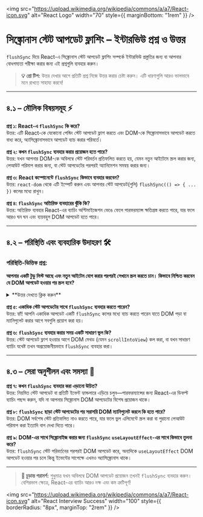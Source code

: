 
<img
  src="https://upload.wikimedia.org/wikipedia/commons/a/a7/React-icon.svg"
  alt="React Logo"
  width="70"
  style={{ marginBottom: "1rem" }}
/>

# সিঙ্ক্রোনাস স্টেট আপডেট ফ্লাশিং – ইন্টারভিউ প্রশ্ন ও উত্তর

`flushSync` দিয়ে React-এ সিঙ্ক্রোনাস স্টেট আপডেট ফ্লাশিং সম্পর্কে ইন্টারভিউ প্রস্তুতির জন্য বা আপনার বোধগম্যতা পরীক্ষা করার জন্য এই প্রশ্নগুলি ব্যবহার করুন।

> **💡 প্রো টিপ:** উত্তর দেখার আগে প্রতিটি প্রশ্ন নিজে উত্তর করার চেষ্টা করুন। এটি ধারণাগুলি আরও ভালভাবে মনে রাখতে সাহায্য করবে!

---

## ৪.১ – মৌলিক বিষয়সমূহ ⚡

<div style={{ background: 'rgba(0, 100, 200, 0.10)', padding: '15px', borderRadius: '5px', marginBottom: '20px', border: '1px solid rgba(0, 100, 200, 0.15)', color: 'inherit' }}>

**প্রশ্ন ১: React-এ `flushSync` কি করে?**  
উত্তর: এটি React-কে যেকোনো পেন্ডিং স্টেট আপডেট ফ্লাশ করতে এবং DOM-কে সিঙ্ক্রোনাসভাবে আপডেট করতে বাধ্য করে, অ্যাসিঙ্ক্রোনাসভাবে আপডেট ব্যাচ করার পরিবর্তে।

**প্রশ্ন ২: কখন `flushSync` ব্যবহার করার প্রয়োজন হতে পারে?**  
উত্তর: যখন আপনার DOM-কে অবিলম্বে স্টেট পরিবর্তন প্রতিফলিত করতে হয়, যেমন নতুন আইটেমে স্ক্রল করার জন্য, লেআউট পরিমাপ করার জন্য, বা স্টেট আপডেটের পরপরই অ্যানিমেশন সমন্বয় করার জন্য।

**প্রশ্ন ৩: React কম্পোনেন্টে `flushSync` কিভাবে ব্যবহার করবেন?**  
উত্তর: `react-dom` থেকে এটি ইম্পোর্ট করুন এবং আপনার স্টেট আপডেট(গুলি) `flushSync(() => { ... })` কলের মধ্যে রাখুন।

**প্রশ্ন ৪: `flushSync` অতিরিক্ত ব্যবহারের ঝুঁকি কি?**  
উত্তর: অতিরিক্ত ব্যবহার React-এর ব্যাচিং অপ্টিমাইজেশন ভেঙে ফেলে পারফরম্যান্স ক্ষতিগ্রস্ত করতে পারে, যার ফলে আরও ঘন ঘন এবং ব্যয়বহুল DOM আপডেট হতে পারে।

</div>

---

## ৪.২ – পরিস্থিতি এবং ব্যবহারিক উদাহরণ 🛠️

<div style={{ background: 'rgba(200, 200, 100, 0.10)', padding: '15px', borderRadius: '5px', marginBottom: '20px', border: '1px solid rgba(200, 200, 100, 0.15)', color: 'inherit' }}>

### পরিস্থিতি-ভিত্তিক প্রশ্ন:

**আপনার একটি টুডু লিস্ট আছে এবং নতুন আইটেম যোগ করার পরপরই সেখানে স্ক্রল করতে চান। কিভাবে নিশ্চিত করবেন যে DOM আপডেট হওয়ার পর স্ক্রল হবে?**

<details>
<summary>**উত্তর দেখতে ক্লিক করুন**</summary>

**নমুনা উত্তর:**  
স্টেট আপডেট `flushSync`-এ মুড়ে রাখুন যাতে `scrollIntoView()` কল করার আগে DOM আপডেট হয়:

```jsx
import { flushSync } from "react-dom";

function handleAdd() {
  flushSync(() => {
    setTodos([...todos, newTodo]);
  });
  listRef.current.lastChild.scrollIntoView({ behavior: "smooth" });
}
```

</details>

**প্রশ্ন ৫: একাধিক স্টেট আপডেটের সাথে `flushSync` ব্যবহার করতে পারেন?**  
উত্তর: হ্যাঁ! আপনি একাধিক আপডেট একটি `flushSync` কলের মধ্যে ব্যাচ করতে পারেন যাতে DOM পড়া বা ম্যানিপুলেট করার আগে সবগুলি প্রয়োগ করা হয়।

**প্রশ্ন ৬: `flushSync` ব্যবহার করার সময় একটি সাধারণ ভুল কি?**  
উত্তর: স্টেট আপডেট ফ্লাশ হওয়ার আগে DOM মেথড (যেমন `scrollIntoView`) কল করা, বা যখন সাধারণ ব্যাচিং যথেষ্ট তখন অপ্রয়োজনীয়ভাবে `flushSync` ব্যবহার করা।

</div>

---

## ৪.৩ – সেরা অনুশীলন এবং সমস্যা 🚩

<div style={{ background: 'rgba(230, 150, 70, 0.10)', padding: '15px', borderRadius: '5px', marginBottom: '20px', border: '1px solid rgba(230, 150, 70, 0.15)', color: 'inherit' }}>

**প্রশ্ন ৭: কখন `flushSync` ব্যবহার করা এড়ানো উচিত?**  
উত্তর: নিয়মিত স্টেট আপডেট বা প্রতিটি ইভেন্ট হ্যান্ডলারে এড়িয়ে চলুন—পারফরম্যান্সের জন্য React-এর ডিফল্ট ব্যাচিং পছন্দ করুন, যদি না আপনার সিঙ্ক্রোনাস DOM আপডেটের বিশেষ প্রয়োজন থাকে।

**প্রশ্ন ৮: `flushSync` ছাড়া স্টেট আপডেটের পর সরাসরি DOM ম্যানিপুলেট করলে কি হতে পারে?**  
উত্তর: DOM সর্বশেষ স্টেট প্রতিফলিত নাও করতে পারে, যার ফলে ভুল এলিমেন্টে স্ক্রল করা বা পুরানো লেআউট পরিমাপ করা ইত্যাদি বাগ দেখা দিতে পারে।

**প্রশ্ন ৯: DOM-এর সাথে সিঙ্ক্রোনাইজ করার জন্য `flushSync` `useLayoutEffect`-এর সাথে কিভাবে তুলনা করে?**  
উত্তর: `flushSync` স্টেট পরিবর্তনের পরপরই DOM আপডেট করে, অন্যদিকে `useLayoutEffect` DOM আপডেট হওয়ার পর চলে কিন্তু ইভেন্টের সাপেক্ষে এখনও অ্যাসিঙ্ক্রোনাস থাকে।

</div>

---

> **🚀 চূড়ান্ত পরামর্শ:** শুধুমাত্র যখন অবিলম্বে DOM আপডেট প্রয়োজন তখনই `flushSync` ব্যবহার করুন। বেশিরভাগ ক্ষেত্রে, React-এর ব্যাচিং আরও দক্ষ এবং কম ত্রুটিপূর্ণ!

<img
  src="https://upload.wikimedia.org/wikipedia/commons/a/a7/React-icon.svg"
  alt="React Interview Success"
  width="100"
  style={{ borderRadius: "8px", marginTop: "2rem" }}
/>
